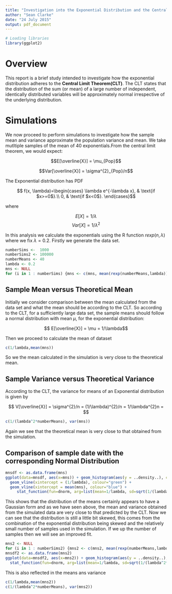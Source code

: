 ```yaml
---
title: "Investigation into the Exponential Distribution and the Central Limit Theorem"
author: "Sean Clarke"
date: "24 July 2015"
output: pdf_document
---
```

```r
# Loading libraries
library(ggplot2)
```

# Overview

This report is a brief study intended to investigate how the exponential distribution adheres to the **Central Limit Theorem(CLT)**. The CLT states that the distribution of the sum (or mean) of a large number of independent, identically distributed variables will be approximately normal irrespective of the underlying distribution.

# Simulations

We now proceed to perform simulations to investigate how the sample mean and variance approximate the population variance and  mean. We take mutltiple samples of the mean of 40 exponentials.From the central limit theorem, we would expect:


$$E[\overline{X}] = \mu_{Pop}$$ 

$$Var[\overline{X}] = \sigma^{2}_{Pop}/n$$

The Exponential distribution has PDF

$$  f(x, \lambda)=\begin{cases}
    \lambda e^{-\lambda x}, & \text{if $x>=0$}.\\
    0, & \text{if $x<0$}.
  \end{cases}$$
  
where

$$ E[X] = 1/\lambda $$
$$ Var[X] = 1/\lambda^{2} $$

In this analysis we calculate the exponentials using the R function $rexp(n, \lambda)$ where we fix $\lambda = 0.2$. Firstly we generate the data set.

```r
numberSims <-  1000
numberSims2 <- 100000
numberMeans <- 40
lambda <- 0.2
mns <- NULL
for (i in 1 : numberSims) {mns <- c(mns, mean(rexp(numberMeans,lambda)))}
```
## Sample Mean versus Theoretical Mean 

Initially we consider comparison between the mean calculated from the data set and what the mean should be according to the CLT. So according to the CLT, for a sufficiently large data set, the sample means should follow a normal distribution with mean $\mu$, for the exponential distribution:

$$ E[\overline{X}] = \mu = 1/\lambda$$

Then we proceed to calculate the mean of dataset

```r
c(1/lambda,mean(mns))
```

So we the mean calculated in the simulation is very close to the theoretical mean.

## Sample Variance versus Theoretical Variance

According to the CLT, the variance for means of an Exponential distribution is given by

$$ V[\overline{X}] = \sigma^{2}/n = (1/\lambda)^{2}/n = 1/\lambda^{2}n = $$

```r
c(1/(lambda^2*numberMeans), var(mns))
```

Again we see that the theoretical mean is very close to that obtained from the simulation.

## Comparison of sample date with the corresponding Normal Distribution

```r
mnsdf <- as.data.frame(mns)
ggplot(data=mnsdf, aes(x=mns)) + geom_histogram(aes(y = ..density..), colour="black", fill="white", binwidth = 0.1) +
  geom_vline(xintercept = (1/lambda), colour="green") + 
  geom_vline(xintercept = mean(mns), colour="blue") +
     stat_function(fun=dnorm, arg=list(mean=1/lambda, sd=sqrt(1/(lambda^2*numberMeans)) ), colour="red" ) 
```

This shows that the distribution of the means certainly appears to have a Gaussian form and as we have seen above, the mean and variance obtained from the simulated data are very close to that predicted by the CLT. Now we can see that the distribution is still a little bit skewed, this comes from the combination of the exponential distribution being skewed and the relatively small number of samples used in the simulation. If we up the number of samples then we will see an improved fit.
```r
mns2 <- NULL
for (i in 1 : numberSims2) {mns2 <- c(mns2, mean(rexp(numberMeans,lambda)))}
mnsdf2 <- as.data.frame(mns2)
ggplot(data=mnsdf2, aes(x=mns2)) + geom_histogram(aes(y = ..density..), colour="black", fill="white", binwidth = 0.1) +
  stat_function(fun=dnorm, arg=list(mean=1/lambda, sd=sqrt(1/(lambda^2*numberMeans)) ), colour="red" ) 
```

This is also reflected in the means ans variance

```r
c(1/lambda,mean(mns2))
c(1/(lambda^2*numberMeans), var(mns2))
```

